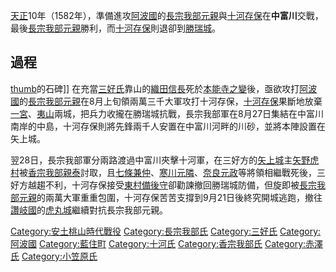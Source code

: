 {{Infobox Military Conflict|
conflict=中富川之戰|
partof=[[战国_(日本)|日本戰國時代]]|
image=|
caption=|
date=1582年（舊曆：[[天正_(日本)|天正]]10年8月28日）|
place=中富川河畔（今[[藍住町|藍住町]]）|
result=長宗我部軍勝利|
combatant1=[[長宗我部信親|長宗我部信親]]<br>[[香宗我部親泰|香宗我部親泰]]<br>（長宗我部軍）|
combatant2=[[七條兼仲|七條兼仲]]<br>[[赤澤宗傳|赤澤宗傳]]<br>（三好軍）|
commander1=[[image:Chosokabe_mon.svg|20px]][[長宗我部元親|長宗我部元親]]|
commander2=[[十河存保|十河存保]]|
strength1=23,000|
strength2=5,000|
casualties1=-|
casualties2=763|
}}
[[天正_(日本)|天正]]10年（1582年），準備進攻[[阿波國|阿波國]]的[[長宗我部元親|長宗我部元親]]與[[十河存保|十河存保]]在'''中富川'''交戰，最後[[長宗我部元親|長宗我部元親]]勝利，而[[十河存保|十河存保]]則退卻到[[勝瑞城|勝瑞城]]。
==過程==
[[file:Oko_Castle_06.JPG|thumb]]的石碑]]
在充當[[三好氏|三好氏]]靠山的[[織田信長|織田信長]]死於[[本能寺之變|本能寺之變]]後，亟欲攻打[[阿波國|阿波國]]的[[長宗我部元親|長宗我部元親]]在8月上旬領兩萬三千大軍攻打十河存保，[[十河存保|十河存保]]果斷地放棄[[一宮|一宮]]、[[夷山|夷山]]兩城，把兵力收攏在勝瑞城抗戰，長宗我部軍在8月27日集結在中富川南岸的中島，十河存保則將先鋒兩千人安置在中富川河畔的川砂，並將本陣設置在矢上城。

翌28日，長宗我部軍分兩路渡過中富川夾擊十河軍，在三好方的[[矢上城|矢上城]]主[[矢野虎村|矢野虎村]]被[[香宗我部親泰|香宗我部親泰]]討取，且[[七條兼仲|七條兼仲]]、[[寒川元隣|寒川元隣]]、[[奈良元政|奈良元政]]等將領相繼戰死後，三好方越趨不利，十河存保接受[[東村備後守|東村備後守]]卻勸諫撤回勝瑞城防備，但旋即被[[長宗我部元親|長宗我部元親]]的兩萬大軍重重包圍，十河存保苦苦支撐到9月21日後終究開城逃跑，撤往[[讚岐國|讚岐國]]的[[虎丸城|虎丸城]]繼續對抗長宗我部元親。

[[Category:安土桃山時代戰役|Category:安土桃山時代戰役]]
[[Category:長宗我部氏|Category:長宗我部氏]]
[[Category:三好氏|Category:三好氏]]
[[Category:阿波國|Category:阿波國]]
[[Category:藍住町|Category:藍住町]]
[[Category:十河氏|Category:十河氏]]
[[Category:香宗我部氏|Category:香宗我部氏]]
[[Category:赤澤氏|Category:赤澤氏]]
[[Category:小笠原氏|Category:小笠原氏]]
